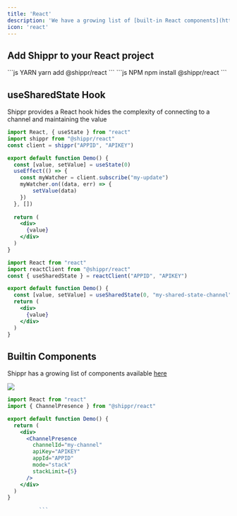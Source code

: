 ```yaml
---
title: 'React'
description: 'We have a growing list of [built-in React components](https://main--64c9065f0cdd34cacb3c195a.chromatic.com/) built on top of our infrastructure'
icon: 'react'
---
```


## Add Shippr to your React project

<CodeGroup>
```js YARN
yarn add @shippr/react
```
```js NPM
npm install @shippr/react
```
</CodeGroup>


## useSharedState Hook

Shippr provides a React hook hides the complexity of connecting to a channel and maintaining the value

<CodeGroup>

```jsx with useState
import React, { useState } from "react"
import shippr from "@shippr/react"
const client = shippr("APPID", "APIKEY")

export default function Demo() {
  const [value, setValue] = useState(0)
  useEffect(() => {
    const myWatcher = client.subscribe("my-update")
    myWatcher.on((data, err) => {
        setValue(data)
    })
  }, [])
  
  return (
    <div>
      {value}
    </div>
  )
}

```
```jsx with useSharedState
import React from "react"
import reactClient from "@shippr/react"
const { useSharedState } = reactClient("APPID", "APIKEY")

export default function Demo() {
  const [value, setValue] = useSharedState(0, "my-shared-state-channel")
  return (
    <div>
      {value}
    </div>
  )
}

```
</CodeGroup>


## Builtin Components

Shippr has a growing list of components available [here](/essentials/UIComponents)
<Frame>
  <img src="/images/presenceIndicator.png" />
</Frame> 

```jsx simple presence component
import React from "react"
import { ChannelPresence } from "@shippr/react"

export default function Demo() {
  return (
    <div>
      <ChannelPresence
        channelId="my-channel"
        apiKey="APIKEY"
        appId="APPID"
        mode="stack"
        stackLimit={5}
      />
    </div>
  )
}

          ```


